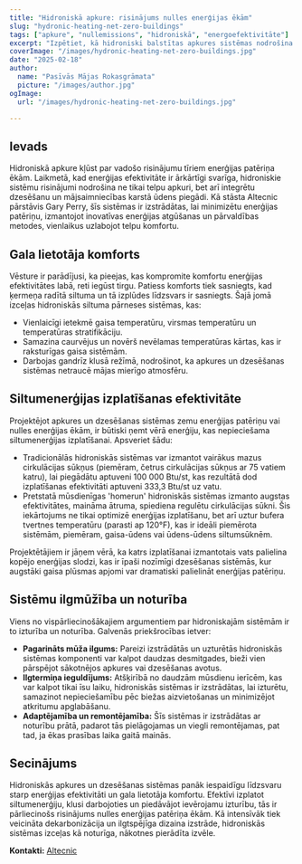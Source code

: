 ```yaml
---
title: "Hidroniskā apkure: risinājums nulles enerģijas ēkām"
slug: "hydronic-heating-net-zero-buildings"
tags: ["apkure", "nullemissions", "hidroniskā", "energoefektivitāte"]
excerpt: "Izpētiet, kā hidroniski balstītas apkures sistēmas nodrošina efektīvus risinājumus tīkla nulles ēkām, saglabājot augstāku komforta līmeni."
coverImage: "/images/hydronic-heating-net-zero-buildings.jpg"
date: "2025-02-18"
author:
  name: "Pasīvās Mājas Rokasgrāmata"
  picture: "/images/author.jpg"
ogImage:
  url: "/images/hydronic-heating-net-zero-buildings.jpg"

---
```

## Ievads

Hidroniskā apkure kļūst par vadošo risinājumu tīriem enerģijas patēriņa ēkām. Laikmetā, kad enerģijas efektivitāte ir ārkārtīgi svarīga, hidroniskie sistēmu risinājumi nodrošina ne tikai telpu apkuri, bet arī integrētu dzesēšanu un mājsaimniecības karstā ūdens piegādi. Kā stāsta Altecnic pārstāvis Gary Perry, šīs sistēmas ir izstrādātas, lai minimizētu enerģijas patēriņu, izmantojot inovatīvas enerģijas atgūšanas un pārvaldības metodes, vienlaikus uzlabojot telpu komfortu.

## Gala lietotāja komforts

Vēsture ir parādījusi, ka pieejas, kas kompromite komfortu enerģijas efektivitātes labā, reti iegūst tirgu. Patiess komforts tiek sasniegts, kad ķermeņa radītā siltuma un tā izplūdes līdzsvars ir sasniegts. Šajā jomā izceļas hidroniskās siltuma pārneses sistēmas, kas:

- Vienlaicīgi ietekmē gaisa temperatūru, virsmas temperatūru un temperatūras stratifikāciju.
- Samazina caurvējus un novērš nevēlamas temperatūras kārtas, kas ir raksturīgas gaisa sistēmām.
- Darbojas gandrīz klusā režīmā, nodrošinot, ka apkures un dzesēšanas sistēmas netraucē mājas mierīgo atmosfēru.
## Siltumenerģijas izplatīšanas efektivitāte

Projektējot apkures un dzesēšanas sistēmas zemu enerģijas patēriņu vai nulles enerģijas ēkām, ir būtiski ņemt vērā enerģiju, kas nepieciešama siltumenerģijas izplatīšanai. Apsveriet šādu:

- Tradicionālās hidroniskās sistēmas var izmantot vairākus mazus cirkulācijas sūkņus (piemēram, četrus cirkulācijas sūkņus ar 75 vatiem katru), lai piegādātu aptuveni 100 000 Btu/st, kas rezultātā dod izplatīšanas efektivitāti aptuveni 333,3 Btu/st uz vatu.
- Pretstatā mūsdienīgas 'homerun' hidroniskās sistēmas izmanto augstas efektivitātes, maināma ātruma, spiediena regulētu cirkulācijas sūkni. Šis iekārtojums ne tikai optimizē enerģijas izplatīšanu, bet arī uztur bufera tvertnes temperatūru (parasti ap 120°F), kas ir ideāli piemērota sistēmām, piemēram, gaisa-ūdens vai ūdens-ūdens siltumsūknēm.

Projektētājiem ir jāņem vērā, ka katrs izplatīšanai izmantotais vats palielina kopējo enerģijas slodzi, kas ir īpaši nozīmīgi dzesēšanas sistēmās, kur augstāki gaisa plūsmas apjomi var dramatiski palielināt enerģijas patēriņu.
## Sistēmu ilgmūžība un noturība

Viens no vispārliecinošākajiem argumentiem par hidroniskajām sistēmām ir to izturība un noturība. Galvenās priekšrocības ietver:

- **Pagarināts mūža ilgums:** Pareizi izstrādātās un uzturētās hidroniskās sistēmas komponenti var kalpot daudzas desmitgades, bieži vien pārspējot sākotnējos apkures vai dzesēšanas avotus.
- **Ilgtermiņa ieguldījums:** Atšķirībā no daudzām mūsdienu ierīcēm, kas var kalpot tikai īsu laiku, hidroniskās sistēmas ir izstrādātas, lai izturētu, samazinot nepieciešamību pēc biežas aizvietošanas un minimizējot atkritumu apglabāšanu.
- **Adaptējamība un remontējamība:** Šīs sistēmas ir izstrādātas ar noturību prātā, padarot tās pielāgojamas un viegli remontējamas, pat tad, ja ēkas prasības laika gaitā mainās.

## Secinājums

Hidroniskās apkures un dzesēšanas sistēmas panāk iespaidīgu līdzsvaru starp enerģijas efektivitāti un gala lietotāja komfortu. Efektīvi izplatot siltumenerģiju, klusi darbojoties un piedāvājot ievērojamu izturību, tās ir pārliecinošs risinājums nulles enerģijas patēriņa ēkām. Kā intensīvāk tiek veicināta dekarbonizācija un ilgtspējīga dizaina izstrāde, hidroniskās sistēmas izceļas kā noturīga, nākotnes pierādīta izvēle.

**Kontakti:** [Altecnic](https://www.altecnic.co.uk)
